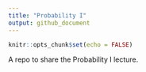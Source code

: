 ```yaml
---
title: "Probability I"
output: github_document
---
```


```r
knitr::opts_chunk$set(echo = FALSE)
```

A repo to share the Probability I lecture. 
